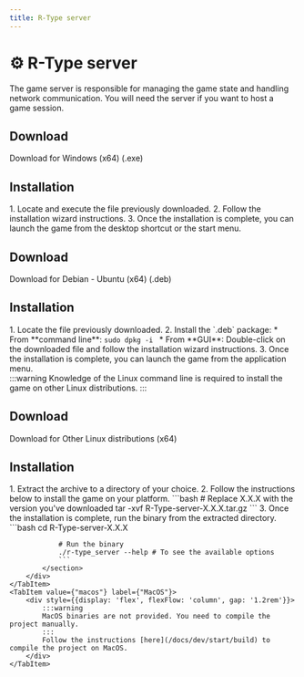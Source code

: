 ```yaml
---
title: R-Type server
---
```


# ⚙️ R-Type server
The game server is responsible for managing the game state and handling network communication. You will need the server if you want to host a game session.

<Tabs>
    <TabItem value="windows" label="Windows">
        <div style={{display: 'flex', flexFlow: 'column', gap: '1.2rem'}}>
            <section>
                <h2>Download</h2>
                <DynamicServerLink platform="windows">Download for Windows (x64) (.exe)</DynamicServerLink>
            </section>
            <section>
                <h2>Installation</h2>
                1. Locate and execute the <code><ArtefactName name="R-Type-server" platform="windows"/></code> file
                previously downloaded.
                2. Follow the installation wizard instructions.
                3. Once the installation is complete, you can launch the game from the desktop shortcut or the start
                menu.
            </section>
        </div>
    </TabItem>
    <TabItem value="debian" label="Debian - Ubuntu">
        <div style={{display: 'flex', flexFlow: 'column', gap: '1.2rem'}}>
            <section>
                <h2>Download</h2>
                <DynamicServerLink platform="debian">Download for Debian - Ubuntu (x64) (.deb)</DynamicServerLink>
            </section>
            <section>
                <h2>Installation</h2>
                1. Locate the <code><ArtefactName name="R-Type-server" platform="debian"/></code> file previously
                downloaded.
                2. Install the `.deb` package:
                * From **command line**: <code>sudo dpkg -i <ArtefactName name="R-Type-server"
                                                                          platform="debian"/></code>
                * From **GUI**: Double-click on the downloaded <code><ArtefactName name="R-Type-server"
                                                                                   platform="debian"/></code> file and
                follow the installation wizard instructions.
                3. Once the installation is complete, you can launch the game from the application menu.
            </section>
        </div>
    </TabItem>
    <TabItem value={"other-linux"} label={"Other Linux distributions"}>
        <div style={{display: 'flex', flexFlow: 'column', gap: '1.2rem'}}>
            :::warning
            Knowledge of the Linux command line is required to install the game on other Linux distributions.
            :::
            <section>
                <h2>Download</h2>
                <DynamicServerLink platform="linux">Download for Other Linux distributions (x64)</DynamicServerLink>
            </section>
            <section>
                <h2>Installation</h2>
                1. Extract the <code><ArtefactName name="R-Type-client" platform="linux"/></code> archive to a directory
                of your choice.
                2. Follow the instructions below to install the game on your platform.
                ```bash
                # Replace X.X.X with the version you've downloaded
                tar -xvf R-Type-server-X.X.X.tar.gz
                ```
                3. Once the installation is complete, run the binary from the extracted directory.
                ```bash
                cd R-Type-server-X.X.X

                # Run the binary
                ./r-type_server --help # To see the available options
                ```
            </section>
        </div>
    </TabItem>
    <TabItem value={"macos"} label={"MacOS"}>
        <div style={{display: 'flex', flexFlow: 'column', gap: '1.2rem'}}>
            :::warning
            MacOS binaries are not provided. You need to compile the project manually.
            :::
            Follow the instructions [here](/docs/dev/start/build) to compile the project on MacOS.
        </div>
    </TabItem>
</Tabs>
